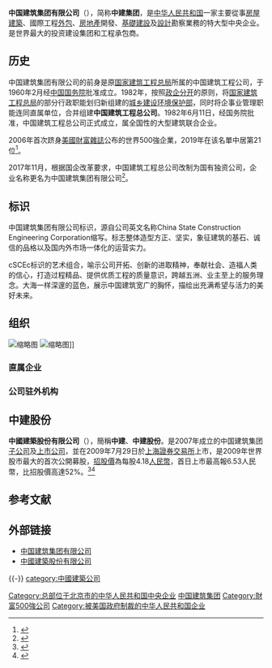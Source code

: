 {{Infobox Company 
| company_name = 中国建筑集团有限公司
| company_name_en = China State Construction Engineering Corporation
| company_logo =
| image = CSCEC Building, Block A (20201125131900).jpg
| image_caption = 三里河路15号中建大厦A座
| type = [[中国中央企业|中国中央企业]]<br>[[国有独资企业|国有独资企业]]
| traded_as = 601668.SH
| company_slogan =  
| abbreviated_name =
| local_code_name=CN
| local_code = 91310000MA1FL70B67 
| key_people =  董事长：[[郑学选|郑学选]]<br>总经理：[[张兆祥|张兆祥]]
| fate =  
| predecessor = [[中华人民共和国建筑工程部|中华人民共和国建筑工程部]]
| successor = 
| foundation = {{Start date|1982|06|11}}
| industry = [[建筑业|建筑业]]
| location = {{CHN}}[[北京市|北京市]][[海淀区|海淀区]][[三里河路|三里河路]]15号
| owner = {{PRC}}（国家）<br>{{Small|[[国务院国有资产监督管理委员会|国务院国资委]]代表[[中华人民共和国国务院|国务院]]履行出资人职责}}
| website = {{URL|http://www.cscec.com/}}
|profit={{Increase}} 449.4 亿元人民幣（2020年）<ref name="中国建筑官网">{{cite web |title=公司简介 |url=https://www.cscec.com.cn/gyzj/gsjj_new/ |website=中国建筑官网 |accessdate=2022-06-17}}</ref>
|asset={{Increase}}10749.04億元人民幣（2015年）
|num_employees = 241,474人（2015年）
|revenue = {{Increase}}1.62万亿元[[人民幣|人民幣]]（2020年）<ref name="中国建筑官网"></ref>
}}

'''中国建筑集团有限公司'''（{{lang-en|China State Construction Engineering Corporation，CSCEC}}），简称'''中建集团'''，是[[中华人民共和国|中华人民共和国]]一家主要從事[[房屋|房屋]][[建築|建築]]、國際工程[[外判|外包]]、[[房地產|房地產]]開發、[[基礎建設|基礎建設]]及[[設計|設計]]勘察業務的特大型中央企业。是世界最大的投资建设集团和工程承包商。

== 历史 ==
中国建筑集团有限公司的前身是原[[国家建筑工程总局|国家建筑工程总局]]所属的中国建筑工程公司，于1960年2月经[[中国国务院|中国国务院]]批准成立。1982年，按照[[政企分开|政企分开]]的原则，将[[国家建筑工程总局|国家建筑工程总局]]的部分行政职能划归新组建的[[城乡建设环境保护部|城乡建设环境保护部]]，同时将企事业管理职能连同直属单位，合并组建'''中国建筑工程总公司'''。1982年6月11日，经国务院批准，中国建筑工程总公司正式成立，属全国性的大型建筑联合企业。

2006年首次跻身[[美國|美國]][[财富_(杂志)|財富雜誌]]公布的世界500強企業，2019年在该名單中居第21位<ref>{{Cite web|title=Global 500|url=https://fortune.com/global500/2019/|accessdate=2019-09-11|work=Fortune|language=en|archive-date=2019-11-16|archive-url=https://web.archive.org/web/20191116161250/https://fortune.com/global500/2019/|dead-url=no}}</ref>。

2017年11月，根据国企改革要求，中国建筑工程总公司改制为国有独资公司，企业名称更名为中国建筑集团有限公司<ref>{{Cite web|title=中国铝业、中国建筑工程总公司改制为国有独资公司|url=https://new.qq.com/omn/20171221/20171221B0QLHT.html|accessdate=2019-09-11|date=2017-12-21|publisher=腾讯|archive-date=2020-10-04|archive-url=https://web.archive.org/web/20201004003517/https://new.qq.com/omn/20171221/20171221B0QLHT.html|dead-url=no}}</ref>。

== 标识 ==
中国建筑集团有限公司标识，源自公司英文名称China State Construction Engineering Corporation缩写。标志整体造型方正、坚实，象征建筑的基石、诚信的品格以及国内外市场一体化的运营实力。 

cSCEc标识的艺术组合，喻示公司开拓、创新的进取精神，奉献社会、造福人类的信心，打造过程精品、提供优质工程的质量意识，跨越五洲、业主至上的服务理念。大海一样深邃的蓝色，展示中国建筑宽广的胸怀，描绘出充满希望与活力的美好未来。

== 组织 ==
[[File:Construction_beijing_2008_5.jpg|缩略图]]
[[File:Diwang_Dasha_17.JPG|缩略图]]]]
=== 直属企业 ===
{{columns-list|2|
*中国建筑股份有限公司
*[[中国建筑国际工程公司|中国建筑国际工程公司]]
*[[中国建筑发展有限公司|中国建筑发展有限公司]]
*[[中國建築國際|中建国际建设公司]]  
*[[中国建筑一局|中国建筑一局（集团）有限公司]]（总部[[北京|北京]]）
*[[中国建筑第二工程局有限公司|中国建筑第二工程局有限公司]]（总部[[北京|北京]]）
*[[中国建筑第三工程局有限公司|中国建筑第三工程局有限公司]]（总部[[武汉|武汉]]）
*[[中国建筑第四工程局有限公司|中国建筑第四工程局有限公司]]（总部[[广州|广州]]）  
*[[中国建筑第五工程局有限公司|中国建筑第五工程局有限公司]]（总部[[长沙|长沙]]）  
*[[中国建筑第六工程局有限公司|中国建筑第六工程局有限公司]]（总部[[天津|天津]]） 
*[[中国建筑第七工程局有限公司|中国建筑第七工程局有限公司]]（总部[[郑州|郑州]]）  
*[[中国建筑第八工程局有限公司|中国建筑第八工程局有限公司]]（总部[[上海|上海]]）
*中国建筑装饰集团有限公司
*中国建筑东北设计研究院
*中国建筑西北设计研究院
*中国建筑西南设计研究院
*中国建筑西南勘察研究院
*中国建筑北京设计研究院
*中国建筑上海设计研究院
*中国市政工程西北设计研究院有限公司
*中国对外建设总公司
*中国建设基础设施总公司
*中建管理学院
*中建铁路建设有限公司
*中国建筑工程总公司技术中心
*中建钢构有限公司
*[[中國建築興業|中國建築興業]]
}}

=== 公司驻外机构 ===
{{columns-list|2|
*[[中国海外集团|中国海外集团]]有限公司
*中建阿尔及利亚公司
*中国建筑(南洋)发展有限公司
*中建博茨瓦纳有限公司
*中建纳米比亚有限公司
*中建美国有限公司
*中建巴巴多斯有限公司
*中国建筑(泰国)有限公司
*中建菲律宾有限公司
*中建阿联酋经理部
*中建塞舌尔经理部
*中建日本代表处
*中建韩国代表处
*中建俄罗斯代表处
*中建中东总代表处
*中建欧洲代表处
*中建（东南亚）公司
}}

== 中建股份 ==
'''中國建築股份有限公司'''（{{sse|601668}}），簡稱'''中建'''、'''中建股份'''。是2007年成立的中国建筑集团[[子公司|子公司]]及[[上市公司|上市公司]]，並在2009年7月29日於[[上海證券交易所|上海證券交易所]]上市，是2009年世界股市最大的首次公開募股，[[首次公开募股|招股價]]為每股4.18[[人民幣|人民幣]]，首日上市最高報6.53人民幣，比招股價高達52%。<ref>{{Cite news|title=中國建築上海上市 投資者反應踴躍|url=http://news.bbc.co.uk/chinese/trad/hi/newsid_8170000/newsid_8173700/8173738.stm|date=2009-07-29|accessdate=2019-09-11|archive-date=2020-11-29|archive-url=https://web.archive.org/web/20201129110221/http://news.bbc.co.uk/chinese/trad/hi/newsid_8170000/newsid_8173700/8173738.stm|dead-url=no}}</ref><ref>{{Cite web|title=內地股跌5%中國建築升五成六|url=http://www1.881903.com/apps/newsBoss/html/finance/20090729/2009072915120244001.htm|accessdate=2019-09-11|date=2009-07-29|publisher=881903.com 商業電台 - 商台資訊|archiveurl=https://archive.today/20130424172448/http://www.881903.com/Page/ZH-TW/news.aspx|archivedate=2013-04-24|dead-url=yes}}</ref>

== 参考文献 ==
{{Reflist}}

== 外部链接 ==
{{Commons category|China State Construction Engineering Corp, CSCEC}}
*[http://www.cscec.com.cn/ 中国建筑集团有限公司]{{Wayback|url=http://www.cscec.com.cn/ |date=20201104180044 }}
*[http://www.cscec.com/ 中國建築股份有限公司]{{Wayback|url=http://www.cscec.com/ |date=20201210024246 }}

{{-}}
{{SSE 50}}
{{CSI-300}}
{{国有重要骨干企业}}
[[Category:总部位于北京市的中华人民共和国中央企业|Category:总部位于北京市的中华人民共和国中央企业]]
[[category:中國建築公司|category:中國建築公司]]
[[Category:中国建筑集团|]]
[[Category:財富500強公司|Category:財富500強公司]]
[[Category:被美国政府制裁的中华人民共和国企业|Category:被美国政府制裁的中华人民共和国企业]]